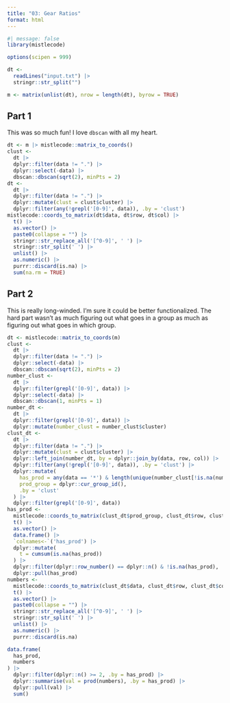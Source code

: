 ```yaml
---
title: "03: Gear Ratios"
format: html
---
```


```r
#| message: false
library(mistlecode)

options(scipen = 999)
```

```r
dt <- 
  readLines("input.txt") |>
  stringr::str_split("")

m <- matrix(unlist(dt), nrow = length(dt), byrow = TRUE)
```

## Part 1

This was so much fun! I love `dbscan` with all my heart.

```r
dt <- m |> mistlecode::matrix_to_coords()
clust <-
  dt |>
  dplyr::filter(data != ".") |>
  dplyr::select(-data) |>
  dbscan::dbscan(sqrt(2), minPts = 2)
dt <- 
  dt |>
  dplyr::filter(data != ".") |>
  dplyr::mutate(clust = clust$cluster) |>
  dplyr::filter(any(!grepl('[0-9]', data)), .by = 'clust')
mistlecode::coords_to_matrix(dt$data, dt$row, dt$col) |>
  t() |>
  as.vector() |>
  paste0(collapse = "") |>
  stringr::str_replace_all('[^0-9]', ' ') |>
  stringr::str_split(' ') |>
  unlist() |>
  as.numeric() |>
  purrr::discard(is.na) |>
  sum(na.rm = TRUE)
```

## Part 2

This is really long-winded. I'm sure it could be better functionalized. The hard part wasn't as much figuring out what goes in a group as much as figuring out what goes in which group.

```r
dt <- mistlecode::matrix_to_coords(m)
clust <-
  dt |>
  dplyr::filter(data != ".") |>
  dplyr::select(-data) |>
  dbscan::dbscan(sqrt(2), minPts = 2)
number_clust <-
  dt |>
  dplyr::filter(grepl('[0-9]', data)) |>
  dplyr::select(-data) |>
  dbscan::dbscan(1, minPts = 1)
number_dt <-
  dt |>
  dplyr::filter(grepl('[0-9]', data)) |>
  dplyr::mutate(number_clust = number_clust$cluster)
clust_dt <- 
  dt |>
  dplyr::filter(data != ".") |>
  dplyr::mutate(clust = clust$cluster) |>
  dplyr::left_join(number_dt, by = dplyr::join_by(data, row, col)) |>
  dplyr::filter(any(!grepl('[0-9]', data)), .by = 'clust') |>
  dplyr::mutate(
    has_prod = any(data == '*') & length(unique(number_clust[!is.na(number_clust)])) == 2,
    prod_group = dplyr::cur_group_id(),
    .by = 'clust'
  ) |>
  dplyr::filter(grepl('[0-9]', data))
has_prod <-
  mistlecode::coords_to_matrix(clust_dt$prod_group, clust_dt$row, clust_dt$col) |>
  t() |>
  as.vector() |>
  data.frame() |>
  `colnames<-`('has_prod') |>
  dplyr::mutate(
    t = cumsum(is.na(has_prod))
  ) |>
  dplyr::filter(dplyr::row_number() == dplyr::n() & !is.na(has_prod), .by = 't') |>
  dplyr::pull(has_prod)
numbers <-
  mistlecode::coords_to_matrix(clust_dt$data, clust_dt$row, clust_dt$col) |>
  t() |>
  as.vector() |>
  paste0(collapse = "") |>
  stringr::str_replace_all('[^0-9]', ' ') |>
  stringr::str_split(' ') |>
  unlist() |>
  as.numeric() |>
  purrr::discard(is.na)

data.frame(
  has_prod,
  numbers
) |>
  dplyr::filter(dplyr::n() >= 2, .by = has_prod) |>
  dplyr::summarise(val = prod(numbers), .by = has_prod) |>
  dplyr::pull(val) |>
  sum()
```

